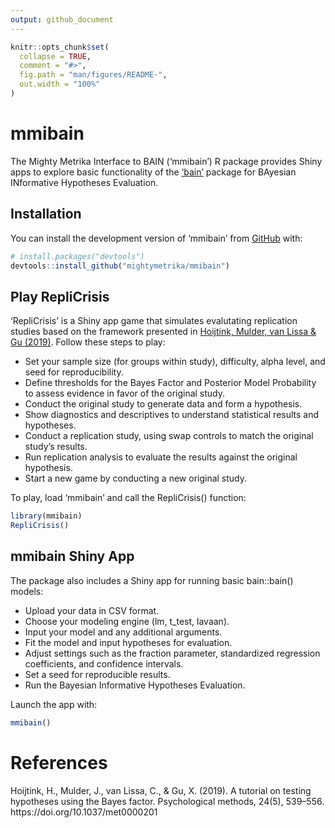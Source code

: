 ```yaml
---
output: github_document
---
```


<!-- README.md is generated from README.Rmd. Please edit that file -->

```r
knitr::opts_chunk$set(
  collapse = TRUE,
  comment = "#>",
  fig.path = "man/figures/README-",
  out.width = "100%"
)
```

# mmibain

<!-- badges: start -->
<!-- badges: end -->

The Mighty Metrika Interface to BAIN ('mmibain') R package provides Shiny apps to explore basic functionality of the ['bain'](https://informative-hypotheses.sites.uu.nl/software/bain/) package for BAyesian INformative Hypotheses Evaluation.

## Installation

You can install the development version of 'mmibain' from [GitHub](https://github.com/) with:

```r
# install.packages("devtools")
devtools::install_github("mightymetrika/mmibain")
```


## Play RepliCrisis

'RepliCrisis' is a Shiny app game that simulates evalutating replication studies based on the framework presented in [Hoijtink, Mulder, van Lissa & Gu (2019)](https://doi.org/10.1037/met0000201). Follow these steps to play:

* Set your sample size (for groups within study), difficulty, alpha level, and seed for reproducibility.
* Define thresholds for the Bayes Factor and Posterior Model Probability to assess evidence in favor of the original study.
* Conduct the original study to generate data and form a hypothesis.
* Show diagnostics and descriptives to understand statistical results and hypotheses.
* Conduct a replication study, using swap controls to match the original study's results.
* Run replication analysis to evaluate the results against the original hypothesis.
* Start a new game by conducting a new original study.

To play, load 'mmibain' and call the RepliCrisis() function:

```r
library(mmibain)
RepliCrisis()
```


## mmibain Shiny App

The package also includes a Shiny app for running basic bain::bain() models:

* Upload your data in CSV format.
* Choose your modeling engine (lm, t_test, lavaan).
* Input your model and any additional arguments.
* Fit the model and input hypotheses for evaluation.
* Adjust settings such as the fraction parameter, standardized regression coefficients, and confidence intervals.
* Set a seed for reproducible results.
* Run the Bayesian Informative Hypotheses Evaluation.

Launch the app with:

```r
mmibain()
```


# References
Hoijtink, H., Mulder, J., van Lissa, C., & Gu, X. (2019). A tutorial on testing hypotheses using the Bayes factor. Psychological methods, 24(5), 539–556. https://doi.org/10.1037/met0000201
